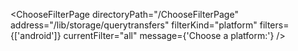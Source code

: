 

<ChooseFilterPage
  directoryPath="/ChooseFilterPage"
  address="/lib/storage/querytransfers"
  filterKind="platform"
  filters={['android']}
  currentFilter="all"
  message={'Choose a platform:'}
/>
